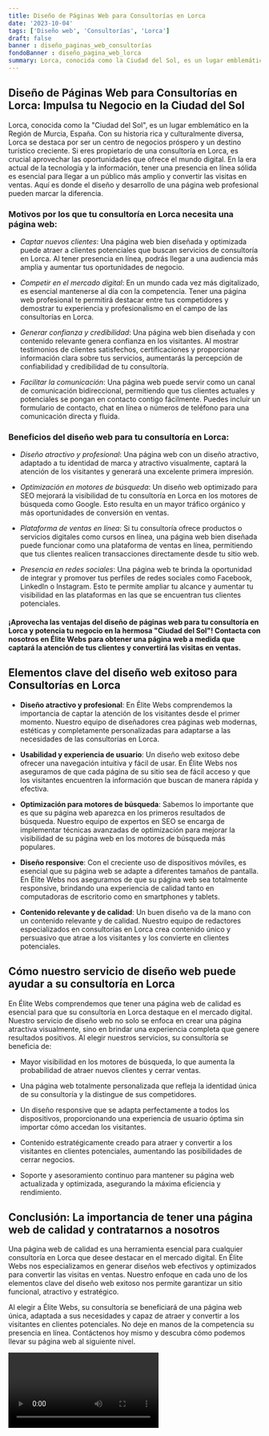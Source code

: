 ```yaml
---
title: Diseño de Páginas Web para Consultorías en Lorca
date: '2023-10-04'
tags: ['Diseño web', 'Consultorías', 'Lorca']
draft: false
banner : diseño_paginas_web_consultorías
fondoBanner : diseño_pagina_web_lorca
summary: Lorca, conocida como la Ciudad del Sol, es un lugar emblemático en la Región de Murcia, España. Con su historia rica y culturalmente diversa, Lorca se destaca por ser un centro de negocios próspero y un destino turístico creciente. Si eres propietario de una consultoría en Lorca, es crucial aprovechar las oportunidades que ofrece el mundo digital. En la era actual de la tecnología y la información, tener una presencia en línea sólida es esencial para llegar a un público más amplio y convertir las visitas en ventas. Aquí es donde el diseño y desarrollo de una página web profesional pueden marcar la diferencia.
---
```


## **Diseño de Páginas Web para Consultorías en Lorca: Impulsa tu Negocio en la Ciudad del Sol**

Lorca, conocida como la "Ciudad del Sol", es un lugar emblemático en la Región de Murcia, España. Con su historia rica y culturalmente diversa, Lorca se destaca por ser un centro de negocios próspero y un destino turístico creciente. Si eres propietario de una consultoría en Lorca, es crucial aprovechar las oportunidades que ofrece el mundo digital. En la era actual de la tecnología y la información, tener una presencia en línea sólida es esencial para llegar a un público más amplio y convertir las visitas en ventas. Aquí es donde el diseño y desarrollo de una página web profesional pueden marcar la diferencia.

### **Motivos por los que tu consultoría en Lorca necesita una página web:**

- *Captar nuevos clientes*: Una página web bien diseñada y optimizada puede atraer a clientes potenciales que buscan servicios de consultoría en Lorca. Al tener presencia en línea, podrás llegar a una audiencia más amplia y aumentar tus oportunidades de negocio.

- *Competir en el mercado digital*: En un mundo cada vez más digitalizado, es esencial mantenerse al día con la competencia. Tener una página web profesional te permitirá destacar entre tus competidores y demostrar tu experiencia y profesionalismo en el campo de las consultorías en Lorca.

- *Generar confianza y credibilidad*: Una página web bien diseñada y con contenido relevante genera confianza en los visitantes. Al mostrar testimonios de clientes satisfechos, certificaciones y proporcionar información clara sobre tus servicios, aumentarás la percepción de confiabilidad y credibilidad de tu consultoría.

- *Facilitar la comunicación*: Una página web puede servir como un canal de comunicación bidireccional, permitiendo que tus clientes actuales y potenciales se pongan en contacto contigo fácilmente. Puedes incluir un formulario de contacto, chat en línea o números de teléfono para una comunicación directa y fluida.

### **Beneficios del diseño web para tu consultoría en Lorca:**

- *Diseño atractivo y profesional*: Una página web con un diseño atractivo, adaptado a tu identidad de marca y atractivo visualmente, captará la atención de los visitantes y generará una excelente primera impresión.

- *Optimización en motores de búsqueda*: Un diseño web optimizado para SEO mejorará la visibilidad de tu consultoría en Lorca en los motores de búsqueda como Google. Esto resulta en un mayor tráfico orgánico y más oportunidades de conversión en ventas.

- *Plataforma de ventas en línea*: Si tu consultoría ofrece productos o servicios digitales como cursos en línea, una página web bien diseñada puede funcionar como una plataforma de ventas en línea, permitiendo que tus clientes realicen transacciones directamente desde tu sitio web.

- *Presencia en redes sociales*: Una página web te brinda la oportunidad de integrar y promover tus perfiles de redes sociales como Facebook, LinkedIn o Instagram. Esto te permite ampliar tu alcance y aumentar tu visibilidad en las plataformas en las que se encuentran tus clientes potenciales.

#### ¡Aprovecha las ventajas del diseño de páginas web para tu consultoría en Lorca y potencia tu negocio en la hermosa "Ciudad del Sol"! Contacta con nosotros en Élite Webs para obtener una página web a medida que captará la atención de tus clientes y convertirá las visitas en ventas.

<GifSeo />

<Cta />

## Elementos clave del diseño web exitoso para Consultorías en Lorca

- **Diseño atractivo y profesional**: En Élite Webs comprendemos la importancia de captar la atención de los visitantes desde el primer momento. Nuestro equipo de diseñadores crea páginas web modernas, estéticas y completamente personalizadas para adaptarse a las necesidades de las consultorías en Lorca.

- **Usabilidad y experiencia de usuario**: Un diseño web exitoso debe ofrecer una navegación intuitiva y fácil de usar. En Élite Webs nos aseguramos de que cada página de su sitio sea de fácil acceso y que los visitantes encuentren la información que buscan de manera rápida y efectiva.

- **Optimización para motores de búsqueda**: Sabemos lo importante que es que su página web aparezca en los primeros resultados de búsqueda. Nuestro equipo de expertos en SEO se encarga de implementar técnicas avanzadas de optimización para mejorar la visibilidad de su página web en los motores de búsqueda más populares.

- **Diseño responsive**: Con el creciente uso de dispositivos móviles, es esencial que su página web se adapte a diferentes tamaños de pantalla. En Élite Webs nos aseguramos de que su página web sea totalmente responsive, brindando una experiencia de calidad tanto en computadoras de escritorio como en smartphones y tablets.

- **Contenido relevante y de calidad**: Un buen diseño va de la mano con un contenido relevante y de calidad. Nuestro equipo de redactores especializados en consultorías en Lorca crea contenido único y persuasivo que atrae a los visitantes y los convierte en clientes potenciales.

## Cómo nuestro servicio de diseño web puede ayudar a su consultoría en Lorca

En Élite Webs comprendemos que tener una página web de calidad es esencial para que su consultoría en Lorca destaque en el mercado digital. Nuestro servicio de diseño web no solo se enfoca en crear una página atractiva visualmente, sino en brindar una experiencia completa que genere resultados positivos. Al elegir nuestros servicios, su consultoría se beneficia de:

- Mayor visibilidad en los motores de búsqueda, lo que aumenta la probabilidad de atraer nuevos clientes y cerrar ventas.

- Una página web totalmente personalizada que refleja la identidad única de su consultoría y la distingue de sus competidores.

- Un diseño responsive que se adapta perfectamente a todos los dispositivos, proporcionando una experiencia de usuario óptima sin importar cómo accedan los visitantes.

- Contenido estratégicamente creado para atraer y convertir a los visitantes en clientes potenciales, aumentando las posibilidades de cerrar negocios.

- Soporte y asesoramiento continuo para mantener su página web actualizada y optimizada, asegurando la máxima eficiencia y rendimiento.

## Conclusión: La importancia de tener una página web de calidad y contratarnos a nosotros

Una página web de calidad es una herramienta esencial para cualquier consultoría en Lorca que desee destacar en el mercado digital. En Élite Webs nos especializamos en generar diseños web efectivos y optimizados para convertir las visitas en ventas. Nuestro enfoque en cada uno de los elementos clave del diseño web exitoso nos permite garantizar un sitio funcional, atractivo y estratégico.

Al elegir a Élite Webs, su consultoría se beneficiará de una página web única, adaptada a sus necesidades y capaz de atraer y convertir a los visitantes en clientes potenciales. No deje en manos de la competencia su presencia en línea. Contáctenos hoy mismo y descubra cómo podemos llevar su página web al siguiente nivel.

<Video />

<CtaBot job='Consultorías' city='Lorca'/>

<Gmaps query='Lorca+españa+maps' />
